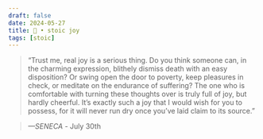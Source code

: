 ```yaml
---
draft: false 
date: 2024-05-27
title: 🗿 • stoic joy
tags: [stoic]
---
```


>  “Trust me, real joy is a serious thing. Do you think someone can, in the charming expression, blithely dismiss death with an easy disposition? Or swing open the door to poverty, keep pleasures in check, or meditate on the endurance of suffering? The one who is comfortable with turning these thoughts over is truly full of joy, but hardly cheerful. It’s exactly such a joy that I would wish for you to possess, for it will never run dry once you’ve laid claim to its source.”

> *—SENECA* - July 30th